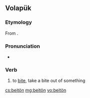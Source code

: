 ==Volapük==

===Etymology===
From {{l|vo|beit}}.

===Pronunciation===
* {{IPA|/be.i.ˈtøn/|lang=vo}}

===Verb===
{{head|vo|verb}}

# to [[bite]], take a bite out of something

[[cs:beitön]]
[[mg:beitön]]
[[vo:beitön]]